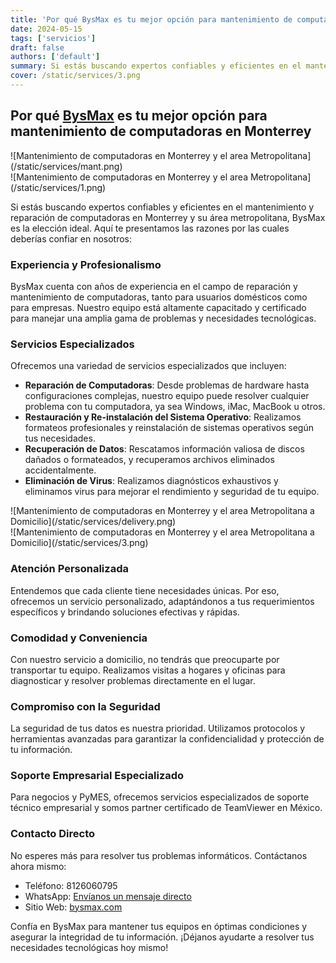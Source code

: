 ```yaml
---
title: 'Por qué BysMax es tu mejor opción para mantenimiento de computadoras en Monterrey'
date: 2024-05-15
tags: ['servicios']
draft: false
authors: ['default']
summary: Si estás buscando expertos confiables y eficientes en el mantenimiento y reparación de computadoras en Monterrey y su área metropolitana, BysMax es la elección ideal. Aquí te presentamos las razones por las cuales deberías confiar en nosotros
cover: /static/services/3.png
---
```


## Por qué [BysMax](https:bysmax.com) es tu mejor opción para mantenimiento de computadoras en Monterrey

<div className="-mx-2 flex flex-wrap overflow-hidden xl:-mx-2">
  <div className="my-1 w-full overflow-hidden px-2 xl:my-1 xl:w-1/2 xl:px-2">
    ![Mantenimiento de computadoras en Monterrey y el area Metropolitana](/static/services/mant.png)
  </div>
  <div className="my-1 w-full overflow-hidden px-2 xl:my-1 xl:w-1/2 xl:px-2">
    ![Mantenimiento de computadoras en Monterrey y el area Metropolitana](/static/services/1.png)
  </div>
</div>

Si estás buscando expertos confiables y eficientes en el mantenimiento y reparación de computadoras en Monterrey y su área metropolitana, BysMax es la elección ideal. Aquí te presentamos las razones por las cuales deberías confiar en nosotros:

### Experiencia y Profesionalismo

BysMax cuenta con años de experiencia en el campo de reparación y mantenimiento de computadoras, tanto para usuarios domésticos como para empresas. Nuestro equipo está altamente capacitado y certificado para manejar una amplia gama de problemas y necesidades tecnológicas.

### Servicios Especializados

Ofrecemos una variedad de servicios especializados que incluyen:

- **Reparación de Computadoras**: Desde problemas de hardware hasta configuraciones complejas, nuestro equipo puede resolver cualquier problema con tu computadora, ya sea Windows, iMac, MacBook u otros.
- **Restauración y Re-instalación del Sistema Operativo**: Realizamos formateos profesionales y reinstalación de sistemas operativos según tus necesidades.
- **Recuperación de Datos**: Rescatamos información valiosa de discos dañados o formateados, y recuperamos archivos eliminados accidentalmente.
- **Eliminación de Virus**: Realizamos diagnósticos exhaustivos y eliminamos virus para mejorar el rendimiento y seguridad de tu equipo.

<div className="-mx-2 flex flex-wrap overflow-hidden xl:-mx-2">
  <div className="my-1 w-full overflow-hidden px-2 xl:my-1 xl:w-1/2 xl:px-2">
    ![Mantenimiento de computadoras en Monterrey y el area Metropolitana a
    Domicilio](/static/services/delivery.png)
  </div>
  <div className="my-1 w-full overflow-hidden px-2 xl:my-1 xl:w-1/2 xl:px-2">
    ![Mantenimiento de computadoras en Monterrey y el area Metropolitana a
    Domicilio](/static/services/3.png)
  </div>
</div>

### Atención Personalizada

Entendemos que cada cliente tiene necesidades únicas. Por eso, ofrecemos un servicio personalizado, adaptándonos a tus requerimientos específicos y brindando soluciones efectivas y rápidas.

### Comodidad y Conveniencia

Con nuestro servicio a domicilio, no tendrás que preocuparte por transportar tu equipo. Realizamos visitas a hogares y oficinas para diagnosticar y resolver problemas directamente en el lugar.

### Compromiso con la Seguridad

La seguridad de tus datos es nuestra prioridad. Utilizamos protocolos y herramientas avanzadas para garantizar la confidencialidad y protección de tu información.

### Soporte Empresarial Especializado

Para negocios y PyMES, ofrecemos servicios especializados de soporte técnico empresarial y somos partner certificado de TeamViewer en México.

### Contacto Directo

No esperes más para resolver tus problemas informáticos. Contáctanos ahora mismo:

- Teléfono: 8126060795
- WhatsApp: [Envíanos un mensaje directo](https://api.whatsapp.com/send/?phone=8126060795)
- Sitio Web: [bysmax.com](https://bysmax.com)

Confía en BysMax para mantener tus equipos en óptimas condiciones y asegurar la integridad de tu información. ¡Déjanos ayudarte a resolver tus necesidades tecnológicas hoy mismo!
